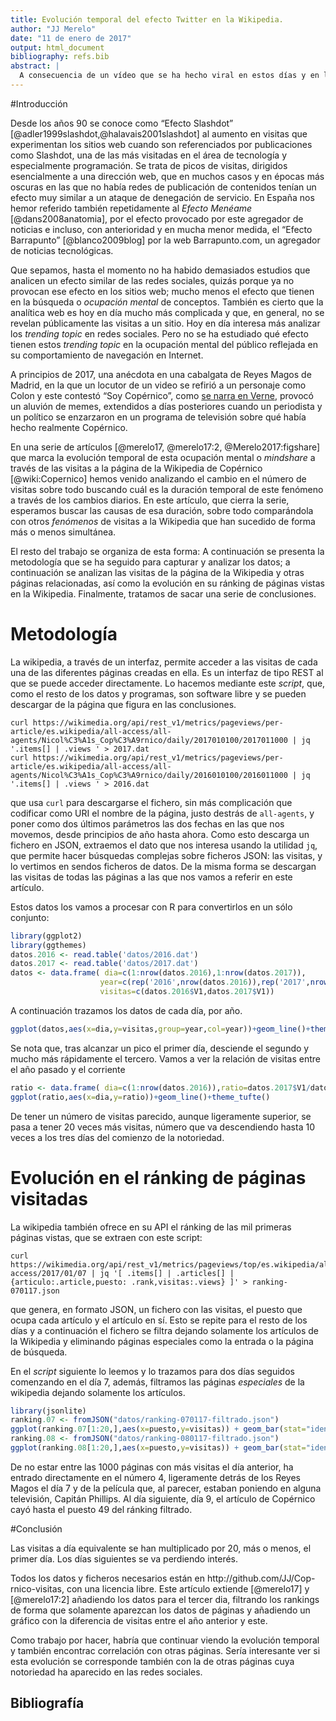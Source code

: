 ```yaml
---
title: Evolución temporal del efecto Twitter en la Wikipedia.
author: "JJ Merelo"
date: "11 de enero de 2017"
output: html_document
bibliography: refs.bib
abstract: |
  A consecuencia de un vídeo que se ha hecho viral en estos días y en los que se menciona a Copérnico, la figura ha recibido    una cantidad considerable de atención en estos días, pero fue decayendo rápidamente en los días siguientes hasta desaparecer   de los primeros puestos a los tres días. Veamos exactamente cuanta y cómo ha evolucionado a lo largo del tiempo.
---
```


#Introducción

Desde los años 90 se conoce como "Efecto Slashdot" [@adler1999slashdot,@halavais2001slashdot] al aumento en visitas que experimentan los sitios web cuando son referenciados por publicaciones como Slashdot, una de las más visitadas en el área de tecnología y especialmente programación. Se trata de picos de visitas, dirigidos esencialmente a una dirección web, que en muchos casos y en épocas más oscuras en las que no había redes de publicación de contenidos tenían un efecto muy similar a un ataque de denegación de servicio. En España nos hemor referido también repetidamente al *Efecto Menéame* [@dans2008anatomia], por el efecto provocado por este agregador de noticias e incluso, con anterioridad y en mucha menor medida, el "Efecto Barrapunto" [@blanco2009blog] por la web Barrapunto.com, un agregador de noticias tecnológicas.

Que sepamos, hasta el momento no ha habido demasiados estudios que analicen un efecto similar de las redes sociales, quizás porque ya no provocan ese efecto en los sitios web; mucho menos el efecto que tienen en la búsqueda o *ocupación mental* de conceptos. También es cierto que la analítica web es hoy en día mucho más complicada y que, en general, no se revelan públicamente las visitas a un sitio. Hoy en día interesa más analizar los *trending topic* en redes sociales. Pero no se ha estudiado qué efecto tienen estos *trending topic* en la ocupación mental del público reflejada en su comportamiento de navegación en Internet.

A principios de 2017, una anécdota en una cabalgata de Reyes Magos de Madrid, en la que un locutor de un video se refirió a un personaje como Colon y este contestó "Soy Copérnico", como [se narra en Verne](http://verne.elpais.com/verne/2017/01/07/articulo/1483785572_720611.html), provocó un aluvión de memes, extendidos a días posteriores cuando un periodista y un político se enzarzaron en un programa de televisión sobre qué había hecho realmente Copérnico. 

En una serie de artículos [@merelo17, @merelo17:2, @Merelo2017:figshare] que marca la evolución temporal de esta ocupación mental o *mindshare* a través de las visitas a la página de la Wikipedia de Copérnico [@wiki:Copernico] hemos venido analizando el cambio en el número de visitas sobre todo buscando cuál es la duración temporal de este fenómeno a través de los cambios diarios. En este artículo, que cierra la serie, esperamos buscar las causas de esa duración, sobre todo comparándola con otros *fenómenos* de visitas a la Wikipedia que han sucedido de forma más o menos simultánea.

El resto del trabajo se organiza de esta forma: A continuación se presenta la metodología que se ha seguido para capturar y analizar los datos; a continuación se analizan las visitas de la página de la Wikipedia y otras páginas relacionadas, así como la evolución en su ránking de páginas vistas en la Wikipedia. Finalmente, tratamos de sacar una serie de conclusiones.

# Metodología

La wikipedia, a través de un interfaz, permite acceder a las visitas de cada una de las diferentes páginas creadas en ella. Es un interfaz de tipo REST al que se puede acceder directamente. Lo hacemos mediante este *script*, que, como el resto de los datos y programas, son software libre y se pueden descargar de la página que figura en las conclusiones. 

~~~
curl https://wikimedia.org/api/rest_v1/metrics/pageviews/per-article/es.wikipedia/all-access/all-agents/Nicol%C3%A1s_Cop%C3%A9rnico/daily/2017010100/2017011000 | jq '.items[] | .views ' > 2017.dat
curl https://wikimedia.org/api/rest_v1/metrics/pageviews/per-article/es.wikipedia/all-access/all-agents/Nicol%C3%A1s_Cop%C3%A9rnico/daily/2016010100/2016011000 | jq '.items[] | .views ' > 2016.dat
~~~

que usa `curl` para descargarse el fichero, sin más complicación que codificar como URI el nombre de la página, justo destrás de `all-agents`, y poner como dos últimos parámetros las dos fechas en las que nos movemos, desde principios de año hasta ahora. Como esto descarga un fichero en JSON, extraemos el dato que nos interesa usando la utilidad `jq`, que permite hacer búsquedas complejas sobre ficheros JSON: las visitas, y lo vertimos en sendos ficheros de datos. De la misma forma se descargan las visitas de todas las páginas a las que nos vamos a referir en este artículo.

Estos datos los vamos a procesar con R para convertirlos en un sólo conjunto:
```r
library(ggplot2)
library(ggthemes)
datos.2016 <- read.table('datos/2016.dat')
datos.2017 <- read.table('datos/2017.dat')
datos <- data.frame( dia=c(1:nrow(datos.2016),1:nrow(datos.2017)),
                    year=c(rep('2016',nrow(datos.2016)),rep('2017',nrow(datos.2017))),
                    visitas=c(datos.2016$V1,datos.2017$V1))
```


A continuación trazamos los datos de cada día, por año. 

```r
ggplot(datos,aes(x=dia,y=visitas,group=year,col=year))+geom_line()+theme_tufte()
```

Se nota que, tras alcanzar un pico el primer día, desciende el segundo y mucho más rápidamente el tercero. Vamos a ver la relación de visitas entre el año pasado y el corriente

```r
ratio <- data.frame( dia=c(1:nrow(datos.2016)),ratio=datos.2017$V1/datos.2016$V1)
ggplot(ratio,aes(x=dia,y=ratio))+geom_line()+theme_tufte()
```

De tener un número de visitas parecido, aunque ligeramente superior, se pasa a tener 20 veces más visitas, número que va descendiendo hasta 10 veces a los tres días del comienzo de la notoriedad.   

# Evolución en el ránking de páginas visitadas

La wikipedia también ofrece en su API el ránking de las mil primeras páginas vistas, que se extraen con este script:

~~~
curl https://wikimedia.org/api/rest_v1/metrics/pageviews/top/es.wikipedia/all-access/2017/01/07 | jq '[ .items[] | .articles[] |{articulo:.article,puesto: .rank,visitas:.views} ]' > ranking-070117.json
~~~

que genera, en formato JSON, un fichero con las visitas, el puesto que ocupa cada artículo y el artículo en sí. Esto se repite para el resto de los días y a continuación el fichero se filtra dejando solamente los artículos de la Wikipedia y eliminando páginas especiales como la entrada o la página de búsqueda. 

En el *script* siguiente lo leemos y lo trazamos para dos días seguidos comenzando en el día 7, además, filtramos las páginas *especiales* de la wikipedia dejando solamente los artículos. 

```r
library(jsonlite)
ranking.07 <- fromJSON("datos/ranking-070117-filtrado.json")
ggplot(ranking.07[1:20,],aes(x=puesto,y=visitas)) + geom_bar(stat="identity")+ geom_text(aes(label=articulo),color='blue',angle=90)
ranking.08 <- fromJSON("datos/ranking-080117-filtrado.json")
ggplot(ranking.08[1:20,],aes(x=puesto,y=visitas)) + geom_bar(stat="identity")+ geom_text(aes(label=articulo),color='blue',angle=90)
```

De no estar entre las 1000 páginas con más visitas el día anterior, ha entrado directamente en el número 4, ligeramente detrás de los Reyes Magos el día 7 y de la película que, al parecer, estaban poniendo en alguna televisión, Capitán Phillips. Al día siguiente, día 9, el artículo de Copérnico cayó hasta el puesto 49 del ránking filtrado. 

#Conclusión

Las visitas a día equivalente se han multiplicado por 20, más o menos, el primer día. Los días siguientes se va perdiendo interés.

Todos los datos y ficheros necesarios están en http://github.com/JJ/Cop-rnico-visitas, con una licencia libre. Este artículo extiende [@merelo17] y [@merelo17:2] añadiendo los datos para el tercer dia, filtrando los rankings de forma que solamente aparezcan los datos de páginas y añadiendo un gráfico con la diferencia de visitas entre el año anterior y este. 

Como trabajo por hacer, habría que continuar viendo la evolución temporal y también encontrac correlación con otras páginas. Sería interesante ver si esta evolución se corresponde también con la de otras páginas cuya notoriedad ha aparecido en las redes sociales.

## Bibliografía
